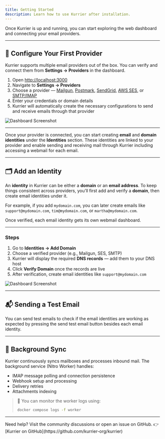 ```yaml
---
title: Getting Started
description: Learn how to use Kurrier after installation.
---
```


Once Kurrier is up and running, you can start exploring the web dashboard and connecting your email providers.

---

## 📨 Configure Your First Provider

Kurrier supports multiple email providers out of the box.
You can verify and connect them from **Settings → Providers** in the dashboard.

1. Open [http://localhost:3000](http://localhost:3000)
2. Navigate to **Settings → Providers**
3. Choose a provider —
[Mailgun](/docs/providers/mailgun),
[Postmark](/docs/providers/postmark),
[SendGrid](/docs/providers/sendgrid),
[AWS SES](/docs/providers/ses),
or [SMTP/IMAP](/docs/providers/smtp)
4. Enter your credentials or domain details
5. Kurrier will automatically create the necessary configurations to send and receive emails through that provider


![Dashboard Screenshot](/doc-providers.png)


---

Once your provider is connected, you can start creating **email** and **domain identities** under the **Identities** section.
These identities are linked to your provider and enable sending and receiving mail through Kurrier including accessing a webmail for each email.

---

## 🗂️ Add an Identity

An **identity** in Kurrier can be either a **domain** or an **email address**.
To keep things consistent across providers, you’ll first add and verify a **domain**, then create email identities under it.

For example, if you add `mydomain.com`, you can later create emails like
`support@mydomain.com`, `tim@mydomain.com`, or `martha@mydomain.com`.

Once verified, each email identity gets its own webmail dashboard.

---

### Steps

1. Go to **Identities → Add Domain**
2. Choose a verified provider (e.g., Mailgun, SES, SMTP)
3. Kurrier will display the required **DNS records** — add them to your DNS host
4. Click **Verify Domain** once the records are live
5. After verification, create email identities like `support@mydomain.com`


![Dashboard Screenshot](/doc-identities.png)

---

## 📬 Sending a Test Email

You can send test emails to check if the email identities are working as expected by pressing the send test email button besides each email identity.

---

## 🔄 Background Sync

Kurrier continuously syncs mailboxes and processes inbound mail.
The background service (Nitro Worker) handles:

- IMAP message polling and connection persistence
- Webhook setup and processing
- Delivery retries
- Attachments indexing

> 🧠 You can monitor the worker logs using:
>
> ```bash
> docker compose logs -f worker
> ```

---



<Callout type="info">
    Need help? Visit the community discussions or open an issue on GitHub.
    👉 [Kurrier on GitHub](https://github.com/kurrier-org/kurrier)
</Callout>
